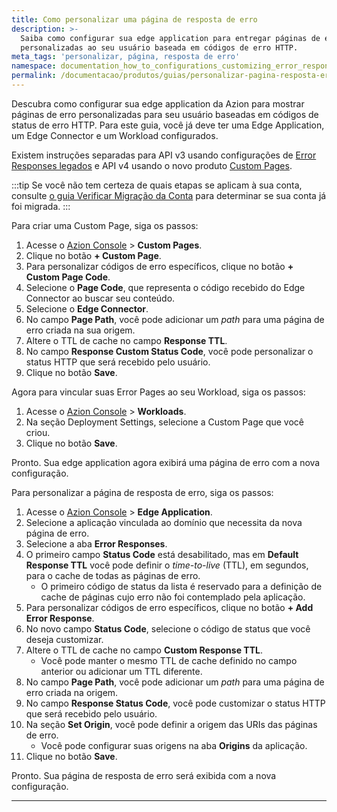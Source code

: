 ```yaml
---
title: Como personalizar uma página de resposta de erro
description: >-
  Saiba como configurar sua edge application para entregar páginas de erro
  personalizadas ao seu usuário baseada em códigos de erro HTTP.
meta_tags: 'personalizar, página, resposta de erro'
namespace: documentation_how_to_configurations_customizing_error_response_page
permalink: /documentacao/produtos/guias/personalizar-pagina-resposta-erro/
---
```



<Apiv4Rollout />

Descubra como configurar sua edge application da Azion para mostrar páginas de erro personalizadas para seu usuário baseadas em códigos de status de erro HTTP. Para este guia, você já deve ter uma Edge Application, um Edge Connector e um Workload configurados.

Existem instruções separadas para API v3 usando configurações de [Error Responses legados](/pt-br/documentacao/produtos/build/edge-application/error-responses/) e API v4 usando o novo produto [Custom Pages](/pt-br/documentacao/produtos/secure/custom-pages/).

:::tip
Se você não tem certeza de quais etapas se aplicam à sua conta, consulte [o guia Verificar Migração da Conta](/pt-br/documentacao/produtos/guias/verificar-migracao-conta/) para determinar se sua conta já foi migrada.
:::

<Fragment slot="panel.consolecustompages">

Para criar uma Custom Page, siga os passos:

1. Acesse o [Azion Console](/pt-br/documentacao/produtos/guias/como-acessar-o-azion-console/) > **Custom Pages**.
2. Clique no botão **+ Custom Page**.
3. Para personalizar códigos de erro específicos, clique no botão **+ Custom Page Code**.
4. Selecione o **Page Code**, que representa o código recebido do Edge Connector ao buscar seu conteúdo.
5. Selecione o **Edge Connector**.
6. No campo **Page Path**, você pode adicionar um *path* para uma página de erro criada na sua origem.
7. Altere o TTL de cache no campo **Response TTL**.
8. No campo **Response Custom Status Code**, você pode personalizar o status HTTP que será recebido pelo usuário.
9. Clique no botão **Save**.

Agora para vincular suas Error Pages ao seu Workload, siga os passos:

1. Acesse o [Azion Console](/pt-br/documentacao/produtos/guias/como-acessar-o-azion-console/) > **Workloads**.
2. Na seção Deployment Settings, selecione a Custom Page que você criou.
3. Clique no botão **Save**.


Pronto. Sua edge application agora exibirá uma página de erro com a nova configuração.

</Fragment>
<Fragment slot="panel.consoleerrorresponses">

Para personalizar a página de resposta de erro, siga os passos:

1. Acesse o [Azion Console](/pt-br/documentacao/produtos/guias/como-acessar-o-azion-console/) > **Edge Application**.
2. Selecione a aplicação vinculada ao domínio que necessita da nova página de erro.
3. Selecione a aba **Error Responses**.
4. O primeiro campo **Status Code** está desabilitado, mas em **Default Response TTL** você pode definir o *time-to-live* (TTL), em segundos, para o cache de todas as páginas de erro.
    - O primeiro código de status da lista é reservado para a definição de cache de páginas cujo erro não foi contemplado pela aplicação.
5. Para personalizar códigos de erro específicos, clique no botão **+ Add Error Response**.
6. No novo campo **Status Code**, selecione o código de status que você deseja customizar.
7. Altere o TTL de cache no campo **Custom Response TTL**.
   - Você pode manter o mesmo TTL de cache definido no campo anterior ou adicionar um TTL diferente.
8. No campo **Page Path**, você pode adicionar um *path* para uma página de erro criada na origem.
9. No campo **Response Status Code**, você pode customizar o status HTTP que será recebido pelo usuário.
10. Na seção **Set Origin**, você pode definir a origem das URIs das páginas de erro.
    - Você pode configurar suas origens na aba **Origins** da aplicação.
11. Clique no botão **Save**.

Pronto. Sua página de resposta de erro será exibida com a nova configuração.

</Fragment>
</Tabs>

---
